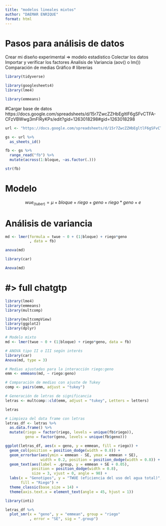 ```yaml
---
title: "modelos lineales mixtos"
author: "DAEMAR ENRIQUE"
format: html
---
```


# Pasos para análisis de datos
Crear mi diseño experimental => modelo estadistico
Colectar los datos
Importar y verificar los factores
Analisis de Variancia (aov() o lm())
Comparación de medias
Gráfico
# librerias

```r
library(tidyverse)
```

```r
library(googlesheets4)
library(lme4)
```

```r
library(emmeans)
```

#Cargar base de datos
https://docs.google.com/spreadsheets/d/15r7ZwcZZHbEgltlF6gSFvCTFA-CFzVBWwg3mFlRyKPs/edit?gid=1263018298#gid=1263018298


```r
url <- "https://docs.google.com/spreadsheets/d/15r7ZwcZZHbEgltlF6gSFvCTFA-CFzVBWwg3mFlRyKPs/edit?gid=1263018298#gid=1263018298"

gs <- url %>% 
  as_sheets_id()

fb <- gs %>% 
  range_read("fb") %>% 
  mutate(across(1:bloque, ~as.factor(.)))
```


```r
str(fb)
```

# Modelo
$$ wue_(tuber) = \mu + bloque + riego +geno + riego*geno + e $$

# Análisis de variancia
```r
md <- lmer(formula = twue ~ 0 + (1|bloque) + riego*geno
           , data = fb)

anova(md)
```

```r
library(car)
```

```r
Anova(md)
```
# #> full chatgtp
```r
library(lme4)
library(emmeans)
library(multcomp)
```

```r
library(multcompView)
library(ggplot2)
library(dplyr)

# Modelo mixto
md <- lmer(twue ~ 0 + (1|bloque) + riego*geno, data = fb)

# ANOVA tipo II o III según interés
library(car)
Anova(md, type = 3)
```

```r
# Medias ajustadas para la interacción riego:geno
emm <- emmeans(md, ~ riego:geno)

# Comparación de medias con ajuste de Tukey
comp <- pairs(emm, adjust = "tukey")

# Generación de letras de significancia
letras <- multcomp::cld(emm, adjust = "tukey", Letters = letters)
```

```r
letras
```

```r
# Limpieza del data frame con letras
letras_df <- letras %>%
  as.data.frame() %>%
  mutate(riego = factor(riego, levels = unique(fb$riego)),
         geno = factor(geno, levels = unique(fb$geno)))
```


```r
ggplot(letras_df, aes(x = geno, y = emmean, fill = riego)) +
  geom_col(position = position_dodge(width = 0.8)) +
  geom_errorbar(aes(ymin = emmean - SE, ymax = emmean + SE),
                width = 0.2, position = position_dodge(width = 0.8)) +
  geom_text(aes(label = .group, y = emmean + SE + 0.05),
            position = position_dodge(width = 0.8),
            size = 3, vjust = 0, angle = 90) +
  labs(x = "Genotipos", y = "TWUE (eficiencia del uso del agua total)",
       fill = "Riego") +
  theme_classic(base_size = 14) +
  theme(axis.text.x = element_text(angle = 45, hjust = 1))
```

```r
library(inti)
```

```r
letras_df %>% 
  plot_smr(x = "geno", y = "emmean", group = "riego"
           , error = "SE", sig = ".group")
```










